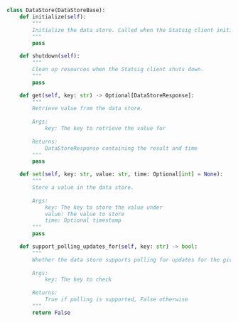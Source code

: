 
```python
class DataStore(DataStoreBase):
    def initialize(self):
        """
        Initialize the data store. Called when the Statsig client initializes.
        """
        pass

    def shutdown(self):
        """
        Clean up resources when the Statsig client shuts down.
        """
        pass

    def get(self, key: str) -> Optional[DataStoreResponse]:
        """
        Retrieve value from the data store.
        
        Args:
            key: The key to retrieve the value for
            
        Returns:
            DataStoreResponse containing the result and time
        """
        pass

    def set(self, key: str, value: str, time: Optional[int] = None):
        """
        Store a value in the data store.
        
        Args:
            key: The key to store the value under
            value: The value to store
            time: Optional timestamp
        """
        pass

    def support_polling_updates_for(self, key: str) -> bool:
        """
        Whether the data store supports polling for updates for the given key.
        
        Args:
            key: The key to check
            
        Returns:
            True if polling is supported, False otherwise
        """
        return False
```
